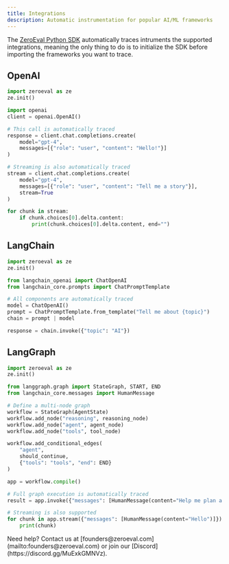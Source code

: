 ```yaml
---
title: Integrations
description: Automatic instrumentation for popular AI/ML frameworks
---
```


The [ZeroEval Python SDK](https://pypi.org/project/zeroeval/) automatically traces intruments the supported integrations, meaning the only thing to do is to initialize the SDK before importing the frameworks you want to trace.

## OpenAI

```python
import zeroeval as ze
ze.init()

import openai
client = openai.OpenAI()

# This call is automatically traced
response = client.chat.completions.create(
    model="gpt-4",
    messages=[{"role": "user", "content": "Hello!"}]
)

# Streaming is also automatically traced
stream = client.chat.completions.create(
    model="gpt-4",
    messages=[{"role": "user", "content": "Tell me a story"}],
    stream=True
)

for chunk in stream:
    if chunk.choices[0].delta.content:
        print(chunk.choices[0].delta.content, end="")
```

## LangChain

```python
import zeroeval as ze
ze.init()

from langchain_openai import ChatOpenAI
from langchain_core.prompts import ChatPromptTemplate

# All components are automatically traced
model = ChatOpenAI()
prompt = ChatPromptTemplate.from_template("Tell me about {topic}")
chain = prompt | model

response = chain.invoke({"topic": "AI"})
```

## LangGraph

```python
import zeroeval as ze
ze.init()

from langgraph.graph import StateGraph, START, END
from langchain_core.messages import HumanMessage

# Define a multi-node graph
workflow = StateGraph(AgentState)
workflow.add_node("reasoning", reasoning_node)
workflow.add_node("agent", agent_node)
workflow.add_node("tools", tool_node)

workflow.add_conditional_edges(
    "agent",
    should_continue,
    {"tools": "tools", "end": END}
)

app = workflow.compile()

# Full graph execution is automatically traced
result = app.invoke({"messages": [HumanMessage(content="Help me plan a trip")]})

# Streaming is also supported
for chunk in app.stream({"messages": [HumanMessage(content="Hello")]}):
    print(chunk)
```

<Note>
  Need help? Contact us at [founders@zeroeval.com](mailto:founders@zeroeval.com) or join our [Discord](https://discord.gg/MuExkGMNVz).
</Note> 